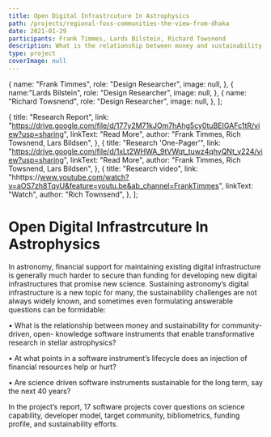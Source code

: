 ```yaml
---
title: Open Digital Infrastrcuture In Astrophysics
path: /projects/regional-foss-communities-the-view-from-dhaka
date: 2021-01-29
participants: Frank Timmes, Lards Bilstein, Richard Towsnend
description: What is the relationship between money and sustainability for community-driven, open-source software instruments that enable transformative research in stellar astrophysics?
type: project
coverImage: null
---
```


  {
    name: "Frank Timmes",
    role: "Design Researcher",
    image: null,
  },
  {
    name:"Lards Bilstein",
    role: "Design Researcher",
    image: null,
  },
  {
    name: "Richard Towsnend",
    role: "Design Researcher",
    image: null,
  },
];

  {
    title: "Research Report",
    link: "https://drive.google.com/file/d/177y2M71kJOm7hAhg5cy0tuBEIGAFc1tR/view?usp=sharing",
    linkText: "Read More",
    author: "Frank Timmes, Rich Towsnend, Lars Bildsen",
  },
  {
    title: "Research 'One-Pager'",
    link: "https://drive.google.com/file/d/1xLt2WHWA_9tVWqt_tuwz4qhvQNt_y224/view?usp=sharing",
    linkText: "Read More",
    author: "Frank Timmes, Rich Towsnend, Lars Bildsen",
  },
  {
    title: "Research video",
    link: "hhttps://www.youtube.com/watch?v=aOS7zh8TqyU&feature=youtu.be&ab_channel=FrankTimmes",
    linkText: "Watch",
    author: "Rich Townsend",
  },
];

# Open Digital Infrastrcuture In Astrophysics

In astronomy, financial support for maintaining existing digital infrastructure is generally much harder to secure than funding for developing new digital infrastructures that promise new science. Sustaining astronomy’s digital infrastructure is a new topic for many, the sustainability challenges are not always widely known, and sometimes even formulating answerable questions can be formidable:

• What is the relationship between money and sustainability for community-driven, open- knowledge software instruments that enable transformative research in stellar astrophysics?

• At what points in a software instrument’s lifecycle does an injection of financial resources help or hurt?

• Are science driven software instruments sustainable for the long term, say the next 40 years?

In the project’s report, 17 software projects cover questions on science capability, developer model, target community, bibliometrics, funding profile, and sustainability efforts.
